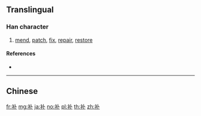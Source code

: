 {{character info/new}}
{{also|補}}
==Translingual==

===Han character===
{{Han char|rn=145|rad=衣|as=02|sn=8|four=|canj=LY|ids=⿰衤卜}}

# [[mend]], [[patch]], [[fix]], [[repair]], [[restore]]

====References====
* {{Han ref|kx=1111.061|hdz=53074.050|uh=8865|ud=34917}}

----

==Chinese==
{{zh-see|補}}

[[fr:补]]
[[mg:补]]
[[ja:补]]
[[no:补]]
[[pl:补]]
[[th:补]]
[[zh:补]]